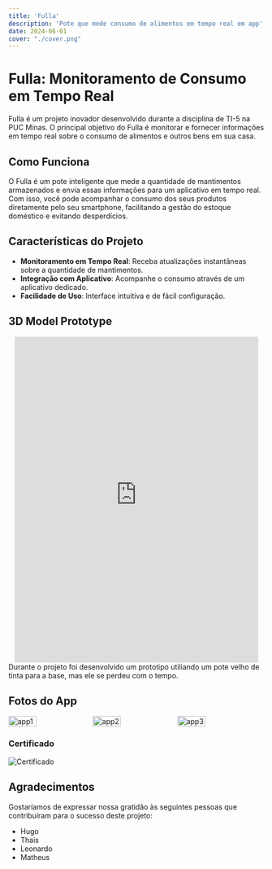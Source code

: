 ```yaml
---
title: 'Fulla'
description: 'Pote que mede consumo de alimentos em tempo real em app'
date: 2024-06-01
cover: "./cover.png"
---
```


# Fulla: Monitoramento de Consumo em Tempo Real

Fulla é um projeto inovador desenvolvido durante a disciplina de TI-5 na PUC Minas. O principal objetivo do Fulla é monitorar e fornecer informações em tempo real sobre o consumo de alimentos e outros bens em sua casa.

## Como Funciona

O Fulla é um pote inteligente que mede a quantidade de mantimentos armazenados e envia essas informações para um aplicativo em tempo real. Com isso, você pode acompanhar o consumo dos seus produtos diretamente pelo seu smartphone, facilitando a gestão do estoque doméstico e evitando desperdícios.

## Características do Projeto

- **Monitoramento em Tempo Real**: Receba atualizações instantâneas sobre a quantidade de mantimentos.
- **Integração com Aplicativo**: Acompanhe o consumo através de um aplicativo dedicado.
- **Facilidade de Uso**: Interface intuitiva e de fácil configuração.

## 3D Model Prototype

<center>
    <iframe src="https://collaborate.shapr3d.com/v/2CGl2deFHb9HDJnJ-ix2l" title="Shapr3D Webviewer" width="480" height="640" frameborder="0" allow="web-share; xr-spatial-tracking" loading="lazy" scrolling="no" referrerpolicy="origin-when-cross-origin" allowfullscreen></iframe>
</center>
Durante o projeto foi desenvolvido um prototipo utiliando um pote velho de tinta para a base, mas ele se perdeu com o tempo.

## Fotos do App
<div style="display:flex; ">
    <img src="./app1.png" alt="app1" style="width:33%;"/>
    <img src="./app2.png" alt="app2" style="width:33%;"/>
    <img src="./app3.png" alt="app3" style="width:33%;"/>
</div>


### Certificado
![Certificado](./certificado.png)

## Agradecimentos

Gostaríamos de expressar nossa gratidão às seguintes pessoas que contribuíram para o sucesso deste projeto:

- Hugo
- Thais
- Leonardo
- Matheus

